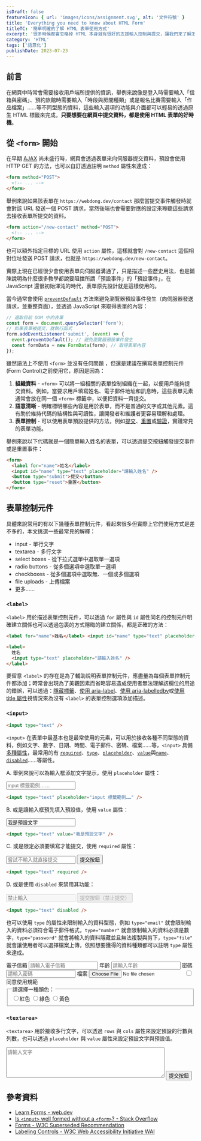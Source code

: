 ```yaml
---
isDraft: false
featureIcon: { url: 'images/icons/assignment.svg', alt: '文件符號' }
title: 'Everything you need to know about HTML Form'
titleTC: '簡單明確的了解 HTML 表單使用方式'
excerpt: '很多時候都會忽略掉 HTML 本身就有很好的支援輸入控制與提交，讓我們來了解怎麼使用 HTML 表單製作一個無障礙且語意化的輸入表單。'
category: 'HTML'
tags: ['語意化']
publishDate: 2023-07-23
---
```


## 前言

在網頁中時常會需要接收用戶端所提供的資訊，舉例來說像是登入時需要輸入「信箱與密碼」、預約旅館時需要輸入「時段與房間種類」或是報名比賽需要輸入「作品檔案」……等不同型態的資料，這些輸入選項的功能與介面都可以輕易的透過原生 HTML 標籤來完成，**只要想要在網頁中提交資料，都是使用 HTML 表單的好時機**。

## 從 `<form>` 開始

在早期 [AJAX](https://www.webdong.dev/post/why-you-need-ajax-and-why-not-call-it-ajaj/) 尚未盛行時，網頁會透過表單來向伺服器提交資料，預設會使用 HTTP GET 的方法，也可以自訂透過註明 `method` 屬性來達成：

```html
<form method="POST">
  <!-- ... -->
</form>
```

舉例來說如果該表單在 `https://webdong.dev/contact` 那麼當提交事件觸發時就會對該 URL 發送一個 POST 請求，當然後端也會需要對應的設定來聆聽這些請求去接收表單所提交的資料。

```html
<form action="/new-contact" method="POST">
  <!-- ... -->
</form>
```

也可以額外指定目標的 URL 使用 `action` 屬性，這樣就會對 `/new-contact` 這個相對位址發送 POST 請求，也就是 `https://webdong.dev/new-contact`。

實際上現在已經很少會使用表單向伺服器溝通了，只是描述一些歷史用法，也是鋪陳說明為什麼很多教學都說要阻擋所謂「預設事件」的「預設事件」，在 JavaScript 還很初始渾沌的時代，表單原先設計就是這樣使用的。

當今通常會使用 [`preventDefault`](https://developer.mozilla.org/zh-TW/docs/Web/API/Event/preventDefault) 方法來避免瀏覽器預設事件發生（向伺服器發送請求，並重整頁面），並透過 JavaScript 來取得表單的內容：

```js
// 選取目前 DOM 中的表單
const form = document.querySelector('form');
// 如果表單被提交，就執行函式
form.addEventListener('submit', (event) => {
  event.preventDefault(); // 避免瀏覽器預設事件發生
  const formData = new FormData(form); // 取得表單內容
});
```

雖然語法上不使用 `<form>` 並沒有任何問題 ，但還是建議在撰寫表單控制元件 (Form Control)之前使用它，原因是因為：

1. **組織資料** - `<form>` 可以將一組相關的表單控制組織在一起，以便用戶能夠提交資料。例如，當要求用戶填寫姓名、電子郵件地址和訊息時，這些表單元素通常會放在同一個 `<form>` 標籤中，以便把資料一齊提交。
2. **語意清晰** - 明確標明哪些內容是用於表單，而不是普通的文字或其他元素。這有助於維持代碼的結構性與可讀性，讓開發者和維護者更容易理解和處理。
3. **表單控制** - 可以使用表單預設提供的方法，例如[提交](https://developer.mozilla.org/en-US/docs/Web/API/HTMLFormElement/submit)、[重置](https://developer.mozilla.org/en-US/docs/Web/API/HTMLFormElement/reset)或[驗證](https://developer.mozilla.org/en-US/docs/Web/API/HTMLFormElement/reportValidity)，實踐常見的表單功能。

舉例來說以下代碼就是一個簡單輸入姓名的表單，可以透過提交按鈕觸發提交事件或是重置事件：

```html
<form>
  <label for="name">姓名</label>
  <input id="name" type="text" placeholder="請輸入姓名" />
  <button type="submit">提交</button>
  <button type="reset">重置</button>
</form>
```

## 表單控制元件

具體來說常用的有以下幾種表單控制元件，看起來很多但實際上它們使用方式是差不多的，本文挑選一些最常見的解釋：

- input - 單行文字
- textarea - 多行文字
- select boxes - 從下拉式選單中選取單一選項
- radio buttons - 從多個選項中選取單一選項
- checkboxes - 從多個選項中選取無、一個或多個選項
- file uploads - 上傳檔案
- 更多……

### `<label>`

`<label>` 用於描述表單控制元件，可以透過 `for` 屬性與 `id` 屬性同名的控制元件明確建立關係也可以透過包裹的方式隱晦的建立關係，都是正確的方法：

```html
<label for="name">姓名</label> <input id="name" type="text" placeholder="請輸入姓名" />
```

```html
<label>
  姓名
  <input type="text" placeholder="請輸入姓名" />
</label>
```

要留意 `<label>` 的存在是為了輔助說明表單控制元件，應盡量為每個表單控制元件都添加；時常會出現為了美觀因素而省略容易造成使用者無法理解該欄位的用途的錯誤，可以透過：[隱藏標籤](https://www.w3.org/WAI/tutorials/forms/labels/#hiding-label-text)、[使用 aria-label](https://www.w3.org/WAI/tutorials/forms/labels/#using-aria-label)、[使用 aria-labelledby](https://www.w3.org/WAI/tutorials/forms/labels/#using-aria-labelledby)或[使用 title 屬性](https://www.w3.org/WAI/tutorials/forms/labels/#using-the-title-attribute)視情況來為沒有 `<label>` 的表單控制選項添加描述。

### `<input>`

```html
<input type="text" />
```

`<input>` 在表單中最基本也是最常使用的元素，可以用於接收各種不同型態的資料，例如文字、數字、日期、時間、電子郵件、密碼、檔案……等，`<input>` 具備[多種屬性](https://developer.mozilla.org/en-US/docs/Web/HTML/Element/input#attributes)，最常用的有 [`required`](https://developer.mozilla.org/en-US/docs/Web/HTML/Element/input#required)、[`type`](https://developer.mozilla.org/en-US/docs/Web/HTML/Element/input#input_types)、[`placeholder`](https://developer.mozilla.org/en-US/docs/Web/HTML/Element/input#placeholder)、[`value`](https://developer.mozilla.org/en-US/docs/Web/HTML/Element/input#value)與[`name`](https://developer.mozilla.org/en-US/docs/Web/HTML/Element/input#name)、[`disabled`](https://developer.mozilla.org/en-US/docs/Web/HTML/Element/input#disabled)……等屬性。

A. 舉例來說可以為輸入框添加文字提示，使用 `placeholder` 屬性：

<form>
  <input class="bg-primary-100 dark:bg-primary-900" type="text" placeholder="input 標籤範例……" />
</form>

```html
<input type="text" placeholder="input 標籤範例……" />
```

B. 或是讓輸入框預先填入預設值，使用 `value` 屬性：

<form>
  <input class="bg-primary-100 dark:bg-primary-900" type="text" value="我是預設文字" />
</form>

```html
<input type="text" value="我是預設文字" />
```

C. 或是限定必須要填寫才能提交，使用 `required` 屬性：

<form class="flex gap-4">
  <input class="bg-primary-100 dark:bg-primary-900" type="text" placeholder="嘗試不輸入就直接提交" required />
  <button type="submit" class="underline">
    提交按鈕
  </button>
</form>

```html
<input type="text" required />
```

D. 或是使用 `disabled` 來禁用其功能：

<form class="flex gap-4">
  <input class="bg-primary-100 dark:bg-primary-900" type="text" placeholder="禁止輸入" disabled />
  <button type="submit" class="underline" disabled>
    提交按鈕（禁止提交）
  </button>
</form>

```html
<input type="text" disabled />
```

也可以使用 `type` 的屬性來限制輸入的資料型態，例如 `type="email"` 就會限制輸入的資料必須符合電子郵件格式，`type="number"` 就會限制輸入的資料必須是數字，`type="password"` 就會將輸入的資料隱藏並且無法複製與剪下，`type="file"` 就會讓使用者可以選擇檔案上傳，依照想要獲得的資料種類都可以註明 `type` 屬性來達成。

<form class="flex flex-col gap-4">
  <label class="flex gap-4">
    <span>電子信箱</span>
    <input  class="bg-primary-100 dark:bg-primary-900" type="email" placeholder="請輸入電子信箱"/>
  </label>
  <label class="flex gap-4">
    <span>年齡</span>
    <input class="bg-primary-100 dark:bg-primary-900" type="number" min="1" placeholder="請輸入年齡"/>
  </label>
  <label class="flex gap-4">
    <span>密碼</span>
    <input  class="bg-primary-100 dark:bg-primary-900" type="password" placeholder="請輸入密碼"/>
  </label>
  <label class="flex gap-4">
    <span>檔案</span>
    <input  class="bg-primary-100 dark:bg-primary-900" type="file" placeholder="請選擇檔案"/>
  </label>
  <label style="width: fit-content" class="flex gap-4">
    <input type="checkbox" name="termsOfUse" value="agree"/>
    <span>同意使用規範</span>
  </label>

  <fieldset>
    <legend>請選擇一種顏色：</legend>
    <div class="flex gap-4">
      <label>
        <input type="radio" name="color" value="red"/>紅色
      </label>
      <label>
        <input type="radio" name="color" value="green"/>綠色
      </label>
      <label>
        <input type="radio" name="color" value="blue"/>黃色
      </label>
    </div>
  </fieldset>
</form>

### `<textarea>`

`<textarea>` 用於接收多行文字，可以透過 `rows` 與 `cols` 屬性來設定預設的行數與列數，也可以透過 `placeholder` 與 `value` 屬性來設定預設文字與預設值。

<form class="flex flex-col gap-4">
  <textarea class="bg-primary-100 dark:bg-primary-900" rows="5" cols="50" placeholder="請輸入文字"></textarea>
  <button type="submit" class="underline">
    提交按鈕
  </button>
</form>

## 參考資料

- [Learn Forms - web.dev](https://web.dev/learn/forms/)
- [Is `<input>` well formed without a `<form>`? - Stack Overflow](https://stackoverflow.com/questions/3294572/is-input-well-formed-without-a-form)
- [Forms - W3C Superseded Recommendation](https://www.w3.org/TR/html401/interact/forms.html)
- [Labeling Controls - W3C Web Accessibility Initiative WAI](https://www.w3.org/WAI/tutorials/forms/labels)
